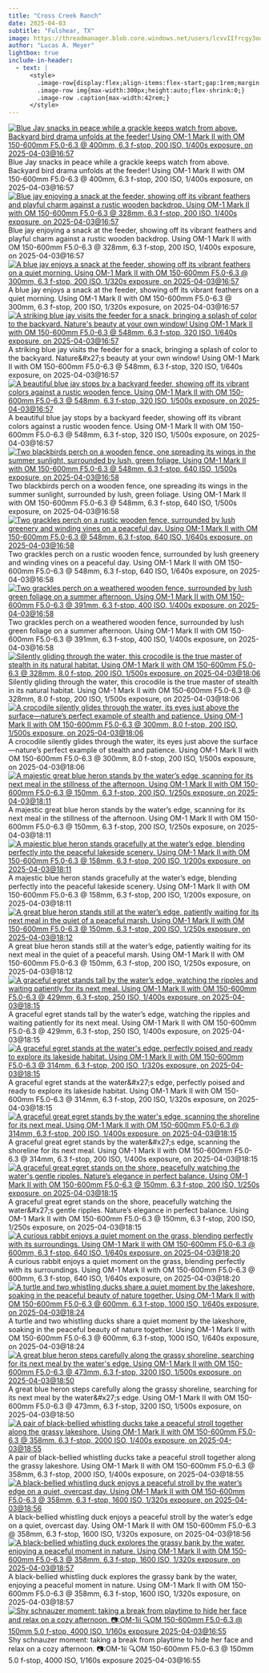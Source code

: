 ```yaml
---
title: "Cross Creek Ranch"
date: 2025-04-03
subtitle: "Fulshear, TX"
image: https://threadmanager.blob.core.windows.net/users/lcvvIIfrcgy3oo8NKhjkLYJDZvHJKG0Nj3gerYEDsgQ/themed_folders/photography/2025_04_03_Fulshear/ce0a3894-7058-5b90-8fd8-73323753e5bf_thumb.jpg
author: "Lucas A. Meyer"
lightbox: true
include-in-header:
  - text: |
      <style>
        .image-row{display:flex;align-items:flex-start;gap:1rem;margin:1rem 0;}
        .image-row img{max-width:300px;height:auto;flex-shrink:0;}
        .image-row .caption{max-width:42rem;}
      </style>
---
```



::: {.image-row}
[![Blue Jay snacks in peace while a grackle keeps watch from above. Backyard bird drama unfolds at the feeder! Using OM-1 Mark II with OM 150-600mm F5.0-6.3 @ 400mm, 6.3 f-stop, 200 ISO, 1/400s exposure, on 2025-04-03@16:57](https://threadmanager.blob.core.windows.net/users/lcvvIIfrcgy3oo8NKhjkLYJDZvHJKG0Nj3gerYEDsgQ/themed_folders/photography/2025_04_03_Fulshear/1ea2ee6e-98e2-513f-a8d8-ea2aef4f0233_thumb.jpg){.lightbox title="Blue Jay snacks in peace while a grackle keeps watch from above. Backyard bird drama unfolds at the feeder! Using OM-1 Mark II with OM 150-600mm F5.0-6.3 @ 400mm, 6.3 f-stop, 200 ISO, 1/400s exposure, on 2025-04-03@16:57" alt="Blue Jay snacks in peace while a grackle keeps watch from above. Backyard bird drama unfolds at the feeder! Using OM-1 Mark II with OM 150-600mm F5.0-6.3 @ 400mm, 6.3 f-stop, 200 ISO, 1/400s exposure, on 2025-04-03@16:57"}](https://threadmanager.blob.core.windows.net/users/lcvvIIfrcgy3oo8NKhjkLYJDZvHJKG0Nj3gerYEDsgQ/themed_folders/photography/2025_04_03_Fulshear/1ea2ee6e-98e2-513f-a8d8-ea2aef4f0233.jpg)
<div class="caption">Blue Jay snacks in peace while a grackle keeps watch from above. Backyard bird drama unfolds at the feeder! Using OM-1 Mark II with OM 150-600mm F5.0-6.3 @ 400mm, 6.3 f-stop, 200 ISO, 1/400s exposure, on 2025-04-03@16:57</div>
:::


::: {.image-row}
[![Blue jay enjoying a snack at the feeder, showing off its vibrant feathers and playful charm against a rustic wooden backdrop. Using OM-1 Mark II with OM 150-600mm F5.0-6.3 @ 328mm, 6.3 f-stop, 200 ISO, 1/400s exposure, on 2025-04-03@16:57](https://threadmanager.blob.core.windows.net/users/lcvvIIfrcgy3oo8NKhjkLYJDZvHJKG0Nj3gerYEDsgQ/themed_folders/photography/2025_04_03_Fulshear/54f25b30-e27a-50d3-8fa4-a9dfebb8b79c_thumb.jpg){.lightbox title="Blue jay enjoying a snack at the feeder, showing off its vibrant feathers and playful charm against a rustic wooden backdrop. Using OM-1 Mark II with OM 150-600mm F5.0-6.3 @ 328mm, 6.3 f-stop, 200 ISO, 1/400s exposure, on 2025-04-03@16:57" alt="Blue jay enjoying a snack at the feeder, showing off its vibrant feathers and playful charm against a rustic wooden backdrop. Using OM-1 Mark II with OM 150-600mm F5.0-6.3 @ 328mm, 6.3 f-stop, 200 ISO, 1/400s exposure, on 2025-04-03@16:57"}](https://threadmanager.blob.core.windows.net/users/lcvvIIfrcgy3oo8NKhjkLYJDZvHJKG0Nj3gerYEDsgQ/themed_folders/photography/2025_04_03_Fulshear/54f25b30-e27a-50d3-8fa4-a9dfebb8b79c.jpg)
<div class="caption">Blue jay enjoying a snack at the feeder, showing off its vibrant feathers and playful charm against a rustic wooden backdrop. Using OM-1 Mark II with OM 150-600mm F5.0-6.3 @ 328mm, 6.3 f-stop, 200 ISO, 1/400s exposure, on 2025-04-03@16:57</div>
:::


::: {.image-row}
[![A blue jay enjoys a snack at the feeder, showing off its vibrant feathers on a quiet morning. Using OM-1 Mark II with OM 150-600mm F5.0-6.3 @ 300mm, 6.3 f-stop, 200 ISO, 1/320s exposure, on 2025-04-03@16:57](https://threadmanager.blob.core.windows.net/users/lcvvIIfrcgy3oo8NKhjkLYJDZvHJKG0Nj3gerYEDsgQ/themed_folders/photography/2025_04_03_Fulshear/1997d0dd-66ce-556a-b542-c95596ee4ad6_thumb.jpg){.lightbox title="A blue jay enjoys a snack at the feeder, showing off its vibrant feathers on a quiet morning. Using OM-1 Mark II with OM 150-600mm F5.0-6.3 @ 300mm, 6.3 f-stop, 200 ISO, 1/320s exposure, on 2025-04-03@16:57" alt="A blue jay enjoys a snack at the feeder, showing off its vibrant feathers on a quiet morning. Using OM-1 Mark II with OM 150-600mm F5.0-6.3 @ 300mm, 6.3 f-stop, 200 ISO, 1/320s exposure, on 2025-04-03@16:57"}](https://threadmanager.blob.core.windows.net/users/lcvvIIfrcgy3oo8NKhjkLYJDZvHJKG0Nj3gerYEDsgQ/themed_folders/photography/2025_04_03_Fulshear/1997d0dd-66ce-556a-b542-c95596ee4ad6.jpg)
<div class="caption">A blue jay enjoys a snack at the feeder, showing off its vibrant feathers on a quiet morning. Using OM-1 Mark II with OM 150-600mm F5.0-6.3 @ 300mm, 6.3 f-stop, 200 ISO, 1/320s exposure, on 2025-04-03@16:57</div>
:::


::: {.image-row}
[![A striking blue jay visits the feeder for a snack, bringing a splash of color to the backyard. Nature&#x27;s beauty at your own window! Using OM-1 Mark II with OM 150-600mm F5.0-6.3 @ 548mm, 6.3 f-stop, 320 ISO, 1/640s exposure, on 2025-04-03@16:57](https://threadmanager.blob.core.windows.net/users/lcvvIIfrcgy3oo8NKhjkLYJDZvHJKG0Nj3gerYEDsgQ/themed_folders/photography/2025_04_03_Fulshear/ce0a3894-7058-5b90-8fd8-73323753e5bf_thumb.jpg){.lightbox title="A striking blue jay visits the feeder for a snack, bringing a splash of color to the backyard. Nature&#x27;s beauty at your own window! Using OM-1 Mark II with OM 150-600mm F5.0-6.3 @ 548mm, 6.3 f-stop, 320 ISO, 1/640s exposure, on 2025-04-03@16:57" alt="A striking blue jay visits the feeder for a snack, bringing a splash of color to the backyard. Nature&#x27;s beauty at your own window! Using OM-1 Mark II with OM 150-600mm F5.0-6.3 @ 548mm, 6.3 f-stop, 320 ISO, 1/640s exposure, on 2025-04-03@16:57"}](https://threadmanager.blob.core.windows.net/users/lcvvIIfrcgy3oo8NKhjkLYJDZvHJKG0Nj3gerYEDsgQ/themed_folders/photography/2025_04_03_Fulshear/ce0a3894-7058-5b90-8fd8-73323753e5bf.jpg)
<div class="caption">A striking blue jay visits the feeder for a snack, bringing a splash of color to the backyard. Nature&amp;#x27;s beauty at your own window! Using OM-1 Mark II with OM 150-600mm F5.0-6.3 @ 548mm, 6.3 f-stop, 320 ISO, 1/640s exposure, on 2025-04-03@16:57</div>
:::


::: {.image-row}
[![A beautiful blue jay stops by a backyard feeder, showing off its vibrant colors against a rustic wooden fence. Using OM-1 Mark II with OM 150-600mm F5.0-6.3 @ 548mm, 6.3 f-stop, 320 ISO, 1/500s exposure, on 2025-04-03@16:57](https://threadmanager.blob.core.windows.net/users/lcvvIIfrcgy3oo8NKhjkLYJDZvHJKG0Nj3gerYEDsgQ/themed_folders/photography/2025_04_03_Fulshear/a1bfb747-2885-50d3-8e3f-58b10968edce_thumb.jpg){.lightbox title="A beautiful blue jay stops by a backyard feeder, showing off its vibrant colors against a rustic wooden fence. Using OM-1 Mark II with OM 150-600mm F5.0-6.3 @ 548mm, 6.3 f-stop, 320 ISO, 1/500s exposure, on 2025-04-03@16:57" alt="A beautiful blue jay stops by a backyard feeder, showing off its vibrant colors against a rustic wooden fence. Using OM-1 Mark II with OM 150-600mm F5.0-6.3 @ 548mm, 6.3 f-stop, 320 ISO, 1/500s exposure, on 2025-04-03@16:57"}](https://threadmanager.blob.core.windows.net/users/lcvvIIfrcgy3oo8NKhjkLYJDZvHJKG0Nj3gerYEDsgQ/themed_folders/photography/2025_04_03_Fulshear/a1bfb747-2885-50d3-8e3f-58b10968edce.jpg)
<div class="caption">A beautiful blue jay stops by a backyard feeder, showing off its vibrant colors against a rustic wooden fence. Using OM-1 Mark II with OM 150-600mm F5.0-6.3 @ 548mm, 6.3 f-stop, 320 ISO, 1/500s exposure, on 2025-04-03@16:57</div>
:::


::: {.image-row}
[![Two blackbirds perch on a wooden fence, one spreading its wings in the summer sunlight, surrounded by lush, green foliage. Using OM-1 Mark II with OM 150-600mm F5.0-6.3 @ 548mm, 6.3 f-stop, 640 ISO, 1/500s exposure, on 2025-04-03@16:58](https://threadmanager.blob.core.windows.net/users/lcvvIIfrcgy3oo8NKhjkLYJDZvHJKG0Nj3gerYEDsgQ/themed_folders/photography/2025_04_03_Fulshear/9b93e00a-abe5-5d30-8369-dd1918480ecb_thumb.jpg){.lightbox title="Two blackbirds perch on a wooden fence, one spreading its wings in the summer sunlight, surrounded by lush, green foliage. Using OM-1 Mark II with OM 150-600mm F5.0-6.3 @ 548mm, 6.3 f-stop, 640 ISO, 1/500s exposure, on 2025-04-03@16:58" alt="Two blackbirds perch on a wooden fence, one spreading its wings in the summer sunlight, surrounded by lush, green foliage. Using OM-1 Mark II with OM 150-600mm F5.0-6.3 @ 548mm, 6.3 f-stop, 640 ISO, 1/500s exposure, on 2025-04-03@16:58"}](https://threadmanager.blob.core.windows.net/users/lcvvIIfrcgy3oo8NKhjkLYJDZvHJKG0Nj3gerYEDsgQ/themed_folders/photography/2025_04_03_Fulshear/9b93e00a-abe5-5d30-8369-dd1918480ecb.jpg)
<div class="caption">Two blackbirds perch on a wooden fence, one spreading its wings in the summer sunlight, surrounded by lush, green foliage. Using OM-1 Mark II with OM 150-600mm F5.0-6.3 @ 548mm, 6.3 f-stop, 640 ISO, 1/500s exposure, on 2025-04-03@16:58</div>
:::


::: {.image-row}
[![Two grackles perch on a rustic wooden fence, surrounded by lush greenery and winding vines on a peaceful day. Using OM-1 Mark II with OM 150-600mm F5.0-6.3 @ 548mm, 6.3 f-stop, 640 ISO, 1/640s exposure, on 2025-04-03@16:58](https://threadmanager.blob.core.windows.net/users/lcvvIIfrcgy3oo8NKhjkLYJDZvHJKG0Nj3gerYEDsgQ/themed_folders/photography/2025_04_03_Fulshear/389f8fb2-d166-5e7a-b9b4-458f49c11d6a_thumb.jpg){.lightbox title="Two grackles perch on a rustic wooden fence, surrounded by lush greenery and winding vines on a peaceful day. Using OM-1 Mark II with OM 150-600mm F5.0-6.3 @ 548mm, 6.3 f-stop, 640 ISO, 1/640s exposure, on 2025-04-03@16:58" alt="Two grackles perch on a rustic wooden fence, surrounded by lush greenery and winding vines on a peaceful day. Using OM-1 Mark II with OM 150-600mm F5.0-6.3 @ 548mm, 6.3 f-stop, 640 ISO, 1/640s exposure, on 2025-04-03@16:58"}](https://threadmanager.blob.core.windows.net/users/lcvvIIfrcgy3oo8NKhjkLYJDZvHJKG0Nj3gerYEDsgQ/themed_folders/photography/2025_04_03_Fulshear/389f8fb2-d166-5e7a-b9b4-458f49c11d6a.jpg)
<div class="caption">Two grackles perch on a rustic wooden fence, surrounded by lush greenery and winding vines on a peaceful day. Using OM-1 Mark II with OM 150-600mm F5.0-6.3 @ 548mm, 6.3 f-stop, 640 ISO, 1/640s exposure, on 2025-04-03@16:58</div>
:::


::: {.image-row}
[![Two grackles perch on a weathered wooden fence, surrounded by lush green foliage on a summer afternoon. Using OM-1 Mark II with OM 150-600mm F5.0-6.3 @ 391mm, 6.3 f-stop, 400 ISO, 1/400s exposure, on 2025-04-03@16:58](https://threadmanager.blob.core.windows.net/users/lcvvIIfrcgy3oo8NKhjkLYJDZvHJKG0Nj3gerYEDsgQ/themed_folders/photography/2025_04_03_Fulshear/191015e7-5578-5a47-947b-794fbe470a38_thumb.jpg){.lightbox title="Two grackles perch on a weathered wooden fence, surrounded by lush green foliage on a summer afternoon. Using OM-1 Mark II with OM 150-600mm F5.0-6.3 @ 391mm, 6.3 f-stop, 400 ISO, 1/400s exposure, on 2025-04-03@16:58" alt="Two grackles perch on a weathered wooden fence, surrounded by lush green foliage on a summer afternoon. Using OM-1 Mark II with OM 150-600mm F5.0-6.3 @ 391mm, 6.3 f-stop, 400 ISO, 1/400s exposure, on 2025-04-03@16:58"}](https://threadmanager.blob.core.windows.net/users/lcvvIIfrcgy3oo8NKhjkLYJDZvHJKG0Nj3gerYEDsgQ/themed_folders/photography/2025_04_03_Fulshear/191015e7-5578-5a47-947b-794fbe470a38.jpg)
<div class="caption">Two grackles perch on a weathered wooden fence, surrounded by lush green foliage on a summer afternoon. Using OM-1 Mark II with OM 150-600mm F5.0-6.3 @ 391mm, 6.3 f-stop, 400 ISO, 1/400s exposure, on 2025-04-03@16:58</div>
:::


::: {.image-row}
[![Silently gliding through the water, this crocodile is the true master of stealth in its natural habitat. Using OM-1 Mark II with OM 150-600mm F5.0-6.3 @ 328mm, 8.0 f-stop, 200 ISO, 1/500s exposure, on 2025-04-03@18:06](https://threadmanager.blob.core.windows.net/users/lcvvIIfrcgy3oo8NKhjkLYJDZvHJKG0Nj3gerYEDsgQ/themed_folders/photography/2025_04_03_Fulshear/7ddc4b02-d819-5ea6-a210-3e748a3a47c9_thumb.jpg){.lightbox title="Silently gliding through the water, this crocodile is the true master of stealth in its natural habitat. Using OM-1 Mark II with OM 150-600mm F5.0-6.3 @ 328mm, 8.0 f-stop, 200 ISO, 1/500s exposure, on 2025-04-03@18:06" alt="Silently gliding through the water, this crocodile is the true master of stealth in its natural habitat. Using OM-1 Mark II with OM 150-600mm F5.0-6.3 @ 328mm, 8.0 f-stop, 200 ISO, 1/500s exposure, on 2025-04-03@18:06"}](https://threadmanager.blob.core.windows.net/users/lcvvIIfrcgy3oo8NKhjkLYJDZvHJKG0Nj3gerYEDsgQ/themed_folders/photography/2025_04_03_Fulshear/7ddc4b02-d819-5ea6-a210-3e748a3a47c9.jpg)
<div class="caption">Silently gliding through the water, this crocodile is the true master of stealth in its natural habitat. Using OM-1 Mark II with OM 150-600mm F5.0-6.3 @ 328mm, 8.0 f-stop, 200 ISO, 1/500s exposure, on 2025-04-03@18:06</div>
:::


::: {.image-row}
[![A crocodile silently glides through the water, its eyes just above the surface—nature’s perfect example of stealth and patience. Using OM-1 Mark II with OM 150-600mm F5.0-6.3 @ 300mm, 8.0 f-stop, 200 ISO, 1/500s exposure, on 2025-04-03@18:06](https://threadmanager.blob.core.windows.net/users/lcvvIIfrcgy3oo8NKhjkLYJDZvHJKG0Nj3gerYEDsgQ/themed_folders/photography/2025_04_03_Fulshear/ca150405-9a73-543d-bec6-f8c0e52abc30_thumb.jpg){.lightbox title="A crocodile silently glides through the water, its eyes just above the surface—nature’s perfect example of stealth and patience. Using OM-1 Mark II with OM 150-600mm F5.0-6.3 @ 300mm, 8.0 f-stop, 200 ISO, 1/500s exposure, on 2025-04-03@18:06" alt="A crocodile silently glides through the water, its eyes just above the surface—nature’s perfect example of stealth and patience. Using OM-1 Mark II with OM 150-600mm F5.0-6.3 @ 300mm, 8.0 f-stop, 200 ISO, 1/500s exposure, on 2025-04-03@18:06"}](https://threadmanager.blob.core.windows.net/users/lcvvIIfrcgy3oo8NKhjkLYJDZvHJKG0Nj3gerYEDsgQ/themed_folders/photography/2025_04_03_Fulshear/ca150405-9a73-543d-bec6-f8c0e52abc30.jpg)
<div class="caption">A crocodile silently glides through the water, its eyes just above the surface—nature’s perfect example of stealth and patience. Using OM-1 Mark II with OM 150-600mm F5.0-6.3 @ 300mm, 8.0 f-stop, 200 ISO, 1/500s exposure, on 2025-04-03@18:06</div>
:::


::: {.image-row}
[![A majestic great blue heron stands by the water’s edge, scanning for its next meal in the stillness of the afternoon. Using OM-1 Mark II with OM 150-600mm F5.0-6.3 @ 150mm, 6.3 f-stop, 200 ISO, 1/250s exposure, on 2025-04-03@18:11](https://threadmanager.blob.core.windows.net/users/lcvvIIfrcgy3oo8NKhjkLYJDZvHJKG0Nj3gerYEDsgQ/themed_folders/photography/2025_04_03_Fulshear/cc2e44f6-24ca-5285-9115-480d5256fe2e_thumb.jpg){.lightbox title="A majestic great blue heron stands by the water’s edge, scanning for its next meal in the stillness of the afternoon. Using OM-1 Mark II with OM 150-600mm F5.0-6.3 @ 150mm, 6.3 f-stop, 200 ISO, 1/250s exposure, on 2025-04-03@18:11" alt="A majestic great blue heron stands by the water’s edge, scanning for its next meal in the stillness of the afternoon. Using OM-1 Mark II with OM 150-600mm F5.0-6.3 @ 150mm, 6.3 f-stop, 200 ISO, 1/250s exposure, on 2025-04-03@18:11"}](https://threadmanager.blob.core.windows.net/users/lcvvIIfrcgy3oo8NKhjkLYJDZvHJKG0Nj3gerYEDsgQ/themed_folders/photography/2025_04_03_Fulshear/cc2e44f6-24ca-5285-9115-480d5256fe2e.jpg)
<div class="caption">A majestic great blue heron stands by the water’s edge, scanning for its next meal in the stillness of the afternoon. Using OM-1 Mark II with OM 150-600mm F5.0-6.3 @ 150mm, 6.3 f-stop, 200 ISO, 1/250s exposure, on 2025-04-03@18:11</div>
:::


::: {.image-row}
[![A majestic blue heron stands gracefully at the water’s edge, blending perfectly into the peaceful lakeside scenery. Using OM-1 Mark II with OM 150-600mm F5.0-6.3 @ 158mm, 6.3 f-stop, 200 ISO, 1/200s exposure, on 2025-04-03@18:11](https://threadmanager.blob.core.windows.net/users/lcvvIIfrcgy3oo8NKhjkLYJDZvHJKG0Nj3gerYEDsgQ/themed_folders/photography/2025_04_03_Fulshear/a306a6d5-0f73-5b38-b822-5acd5d146f5c_thumb.jpg){.lightbox title="A majestic blue heron stands gracefully at the water’s edge, blending perfectly into the peaceful lakeside scenery. Using OM-1 Mark II with OM 150-600mm F5.0-6.3 @ 158mm, 6.3 f-stop, 200 ISO, 1/200s exposure, on 2025-04-03@18:11" alt="A majestic blue heron stands gracefully at the water’s edge, blending perfectly into the peaceful lakeside scenery. Using OM-1 Mark II with OM 150-600mm F5.0-6.3 @ 158mm, 6.3 f-stop, 200 ISO, 1/200s exposure, on 2025-04-03@18:11"}](https://threadmanager.blob.core.windows.net/users/lcvvIIfrcgy3oo8NKhjkLYJDZvHJKG0Nj3gerYEDsgQ/themed_folders/photography/2025_04_03_Fulshear/a306a6d5-0f73-5b38-b822-5acd5d146f5c.jpg)
<div class="caption">A majestic blue heron stands gracefully at the water’s edge, blending perfectly into the peaceful lakeside scenery. Using OM-1 Mark II with OM 150-600mm F5.0-6.3 @ 158mm, 6.3 f-stop, 200 ISO, 1/200s exposure, on 2025-04-03@18:11</div>
:::


::: {.image-row}
[![A great blue heron stands still at the water’s edge, patiently waiting for its next meal in the quiet of a peaceful marsh. Using OM-1 Mark II with OM 150-600mm F5.0-6.3 @ 150mm, 6.3 f-stop, 200 ISO, 1/250s exposure, on 2025-04-03@18:12](https://threadmanager.blob.core.windows.net/users/lcvvIIfrcgy3oo8NKhjkLYJDZvHJKG0Nj3gerYEDsgQ/themed_folders/photography/2025_04_03_Fulshear/53146dee-d55b-5a95-9918-a1ba6ed3e55d_thumb.jpg){.lightbox title="A great blue heron stands still at the water’s edge, patiently waiting for its next meal in the quiet of a peaceful marsh. Using OM-1 Mark II with OM 150-600mm F5.0-6.3 @ 150mm, 6.3 f-stop, 200 ISO, 1/250s exposure, on 2025-04-03@18:12" alt="A great blue heron stands still at the water’s edge, patiently waiting for its next meal in the quiet of a peaceful marsh. Using OM-1 Mark II with OM 150-600mm F5.0-6.3 @ 150mm, 6.3 f-stop, 200 ISO, 1/250s exposure, on 2025-04-03@18:12"}](https://threadmanager.blob.core.windows.net/users/lcvvIIfrcgy3oo8NKhjkLYJDZvHJKG0Nj3gerYEDsgQ/themed_folders/photography/2025_04_03_Fulshear/53146dee-d55b-5a95-9918-a1ba6ed3e55d.jpg)
<div class="caption">A great blue heron stands still at the water’s edge, patiently waiting for its next meal in the quiet of a peaceful marsh. Using OM-1 Mark II with OM 150-600mm F5.0-6.3 @ 150mm, 6.3 f-stop, 200 ISO, 1/250s exposure, on 2025-04-03@18:12</div>
:::


::: {.image-row}
[![A graceful egret stands tall by the water’s edge, watching the ripples and waiting patiently for its next meal. Using OM-1 Mark II with OM 150-600mm F5.0-6.3 @ 429mm, 6.3 f-stop, 250 ISO, 1/400s exposure, on 2025-04-03@18:15](https://threadmanager.blob.core.windows.net/users/lcvvIIfrcgy3oo8NKhjkLYJDZvHJKG0Nj3gerYEDsgQ/themed_folders/photography/2025_04_03_Fulshear/56eca6ef-80f3-5456-89e0-f48642475e39_thumb.jpg){.lightbox title="A graceful egret stands tall by the water’s edge, watching the ripples and waiting patiently for its next meal. Using OM-1 Mark II with OM 150-600mm F5.0-6.3 @ 429mm, 6.3 f-stop, 250 ISO, 1/400s exposure, on 2025-04-03@18:15" alt="A graceful egret stands tall by the water’s edge, watching the ripples and waiting patiently for its next meal. Using OM-1 Mark II with OM 150-600mm F5.0-6.3 @ 429mm, 6.3 f-stop, 250 ISO, 1/400s exposure, on 2025-04-03@18:15"}](https://threadmanager.blob.core.windows.net/users/lcvvIIfrcgy3oo8NKhjkLYJDZvHJKG0Nj3gerYEDsgQ/themed_folders/photography/2025_04_03_Fulshear/56eca6ef-80f3-5456-89e0-f48642475e39.jpg)
<div class="caption">A graceful egret stands tall by the water’s edge, watching the ripples and waiting patiently for its next meal. Using OM-1 Mark II with OM 150-600mm F5.0-6.3 @ 429mm, 6.3 f-stop, 250 ISO, 1/400s exposure, on 2025-04-03@18:15</div>
:::


::: {.image-row}
[![A graceful egret stands at the water&#x27;s edge, perfectly poised and ready to explore its lakeside habitat. Using OM-1 Mark II with OM 150-600mm F5.0-6.3 @ 314mm, 6.3 f-stop, 200 ISO, 1/320s exposure, on 2025-04-03@18:15](https://threadmanager.blob.core.windows.net/users/lcvvIIfrcgy3oo8NKhjkLYJDZvHJKG0Nj3gerYEDsgQ/themed_folders/photography/2025_04_03_Fulshear/d6df1867-676e-51c5-970c-017d0ade0e32_thumb.jpg){.lightbox title="A graceful egret stands at the water&#x27;s edge, perfectly poised and ready to explore its lakeside habitat. Using OM-1 Mark II with OM 150-600mm F5.0-6.3 @ 314mm, 6.3 f-stop, 200 ISO, 1/320s exposure, on 2025-04-03@18:15" alt="A graceful egret stands at the water&#x27;s edge, perfectly poised and ready to explore its lakeside habitat. Using OM-1 Mark II with OM 150-600mm F5.0-6.3 @ 314mm, 6.3 f-stop, 200 ISO, 1/320s exposure, on 2025-04-03@18:15"}](https://threadmanager.blob.core.windows.net/users/lcvvIIfrcgy3oo8NKhjkLYJDZvHJKG0Nj3gerYEDsgQ/themed_folders/photography/2025_04_03_Fulshear/d6df1867-676e-51c5-970c-017d0ade0e32.jpg)
<div class="caption">A graceful egret stands at the water&amp;#x27;s edge, perfectly poised and ready to explore its lakeside habitat. Using OM-1 Mark II with OM 150-600mm F5.0-6.3 @ 314mm, 6.3 f-stop, 200 ISO, 1/320s exposure, on 2025-04-03@18:15</div>
:::


::: {.image-row}
[![A graceful great egret stands by the water&#x27;s edge, scanning the shoreline for its next meal. Using OM-1 Mark II with OM 150-600mm F5.0-6.3 @ 314mm, 6.3 f-stop, 200 ISO, 1/400s exposure, on 2025-04-03@18:15](https://threadmanager.blob.core.windows.net/users/lcvvIIfrcgy3oo8NKhjkLYJDZvHJKG0Nj3gerYEDsgQ/themed_folders/photography/2025_04_03_Fulshear/6486c6ff-6212-55f2-ab20-3445e25af0e5_thumb.jpg){.lightbox title="A graceful great egret stands by the water&#x27;s edge, scanning the shoreline for its next meal. Using OM-1 Mark II with OM 150-600mm F5.0-6.3 @ 314mm, 6.3 f-stop, 200 ISO, 1/400s exposure, on 2025-04-03@18:15" alt="A graceful great egret stands by the water&#x27;s edge, scanning the shoreline for its next meal. Using OM-1 Mark II with OM 150-600mm F5.0-6.3 @ 314mm, 6.3 f-stop, 200 ISO, 1/400s exposure, on 2025-04-03@18:15"}](https://threadmanager.blob.core.windows.net/users/lcvvIIfrcgy3oo8NKhjkLYJDZvHJKG0Nj3gerYEDsgQ/themed_folders/photography/2025_04_03_Fulshear/6486c6ff-6212-55f2-ab20-3445e25af0e5.jpg)
<div class="caption">A graceful great egret stands by the water&amp;#x27;s edge, scanning the shoreline for its next meal. Using OM-1 Mark II with OM 150-600mm F5.0-6.3 @ 314mm, 6.3 f-stop, 200 ISO, 1/400s exposure, on 2025-04-03@18:15</div>
:::


::: {.image-row}
[![A graceful great egret stands on the shore, peacefully watching the water&#x27;s gentle ripples. Nature’s elegance in perfect balance. Using OM-1 Mark II with OM 150-600mm F5.0-6.3 @ 150mm, 6.3 f-stop, 200 ISO, 1/250s exposure, on 2025-04-03@18:15](https://threadmanager.blob.core.windows.net/users/lcvvIIfrcgy3oo8NKhjkLYJDZvHJKG0Nj3gerYEDsgQ/themed_folders/photography/2025_04_03_Fulshear/a30c40ac-2a9c-5a0b-8244-bbef49842efc_thumb.jpg){.lightbox title="A graceful great egret stands on the shore, peacefully watching the water&#x27;s gentle ripples. Nature’s elegance in perfect balance. Using OM-1 Mark II with OM 150-600mm F5.0-6.3 @ 150mm, 6.3 f-stop, 200 ISO, 1/250s exposure, on 2025-04-03@18:15" alt="A graceful great egret stands on the shore, peacefully watching the water&#x27;s gentle ripples. Nature’s elegance in perfect balance. Using OM-1 Mark II with OM 150-600mm F5.0-6.3 @ 150mm, 6.3 f-stop, 200 ISO, 1/250s exposure, on 2025-04-03@18:15"}](https://threadmanager.blob.core.windows.net/users/lcvvIIfrcgy3oo8NKhjkLYJDZvHJKG0Nj3gerYEDsgQ/themed_folders/photography/2025_04_03_Fulshear/a30c40ac-2a9c-5a0b-8244-bbef49842efc.jpg)
<div class="caption">A graceful great egret stands on the shore, peacefully watching the water&amp;#x27;s gentle ripples. Nature’s elegance in perfect balance. Using OM-1 Mark II with OM 150-600mm F5.0-6.3 @ 150mm, 6.3 f-stop, 200 ISO, 1/250s exposure, on 2025-04-03@18:15</div>
:::


::: {.image-row}
[![A curious rabbit enjoys a quiet moment on the grass, blending perfectly with its surroundings. Using OM-1 Mark II with OM 150-600mm F5.0-6.3 @ 600mm, 6.3 f-stop, 640 ISO, 1/640s exposure, on 2025-04-03@18:20](https://threadmanager.blob.core.windows.net/users/lcvvIIfrcgy3oo8NKhjkLYJDZvHJKG0Nj3gerYEDsgQ/themed_folders/photography/2025_04_03_Fulshear/b173817c-3c60-5f3a-93b8-1fc3e65cf81b_thumb.jpg){.lightbox title="A curious rabbit enjoys a quiet moment on the grass, blending perfectly with its surroundings. Using OM-1 Mark II with OM 150-600mm F5.0-6.3 @ 600mm, 6.3 f-stop, 640 ISO, 1/640s exposure, on 2025-04-03@18:20" alt="A curious rabbit enjoys a quiet moment on the grass, blending perfectly with its surroundings. Using OM-1 Mark II with OM 150-600mm F5.0-6.3 @ 600mm, 6.3 f-stop, 640 ISO, 1/640s exposure, on 2025-04-03@18:20"}](https://threadmanager.blob.core.windows.net/users/lcvvIIfrcgy3oo8NKhjkLYJDZvHJKG0Nj3gerYEDsgQ/themed_folders/photography/2025_04_03_Fulshear/b173817c-3c60-5f3a-93b8-1fc3e65cf81b.jpg)
<div class="caption">A curious rabbit enjoys a quiet moment on the grass, blending perfectly with its surroundings. Using OM-1 Mark II with OM 150-600mm F5.0-6.3 @ 600mm, 6.3 f-stop, 640 ISO, 1/640s exposure, on 2025-04-03@18:20</div>
:::


::: {.image-row}
[![A turtle and two whistling ducks share a quiet moment by the lakeshore, soaking in the peaceful beauty of nature together. Using OM-1 Mark II with OM 150-600mm F5.0-6.3 @ 600mm, 6.3 f-stop, 1000 ISO, 1/640s exposure, on 2025-04-03@18:24](https://threadmanager.blob.core.windows.net/users/lcvvIIfrcgy3oo8NKhjkLYJDZvHJKG0Nj3gerYEDsgQ/themed_folders/photography/2025_04_03_Fulshear/d4e828d2-5b69-534b-a17d-312ce02086b2_thumb.jpg){.lightbox title="A turtle and two whistling ducks share a quiet moment by the lakeshore, soaking in the peaceful beauty of nature together. Using OM-1 Mark II with OM 150-600mm F5.0-6.3 @ 600mm, 6.3 f-stop, 1000 ISO, 1/640s exposure, on 2025-04-03@18:24" alt="A turtle and two whistling ducks share a quiet moment by the lakeshore, soaking in the peaceful beauty of nature together. Using OM-1 Mark II with OM 150-600mm F5.0-6.3 @ 600mm, 6.3 f-stop, 1000 ISO, 1/640s exposure, on 2025-04-03@18:24"}](https://threadmanager.blob.core.windows.net/users/lcvvIIfrcgy3oo8NKhjkLYJDZvHJKG0Nj3gerYEDsgQ/themed_folders/photography/2025_04_03_Fulshear/d4e828d2-5b69-534b-a17d-312ce02086b2.jpg)
<div class="caption">A turtle and two whistling ducks share a quiet moment by the lakeshore, soaking in the peaceful beauty of nature together. Using OM-1 Mark II with OM 150-600mm F5.0-6.3 @ 600mm, 6.3 f-stop, 1000 ISO, 1/640s exposure, on 2025-04-03@18:24</div>
:::


::: {.image-row}
[![A great blue heron steps carefully along the grassy shoreline, searching for its next meal by the water&#x27;s edge. Using OM-1 Mark II with OM 150-600mm F5.0-6.3 @ 473mm, 6.3 f-stop, 3200 ISO, 1/500s exposure, on 2025-04-03@18:50](https://threadmanager.blob.core.windows.net/users/lcvvIIfrcgy3oo8NKhjkLYJDZvHJKG0Nj3gerYEDsgQ/themed_folders/photography/2025_04_03_Fulshear/bd9bba6f-de2b-5317-beb1-2a303e12fb91_thumb.jpg){.lightbox title="A great blue heron steps carefully along the grassy shoreline, searching for its next meal by the water&#x27;s edge. Using OM-1 Mark II with OM 150-600mm F5.0-6.3 @ 473mm, 6.3 f-stop, 3200 ISO, 1/500s exposure, on 2025-04-03@18:50" alt="A great blue heron steps carefully along the grassy shoreline, searching for its next meal by the water&#x27;s edge. Using OM-1 Mark II with OM 150-600mm F5.0-6.3 @ 473mm, 6.3 f-stop, 3200 ISO, 1/500s exposure, on 2025-04-03@18:50"}](https://threadmanager.blob.core.windows.net/users/lcvvIIfrcgy3oo8NKhjkLYJDZvHJKG0Nj3gerYEDsgQ/themed_folders/photography/2025_04_03_Fulshear/bd9bba6f-de2b-5317-beb1-2a303e12fb91.jpg)
<div class="caption">A great blue heron steps carefully along the grassy shoreline, searching for its next meal by the water&amp;#x27;s edge. Using OM-1 Mark II with OM 150-600mm F5.0-6.3 @ 473mm, 6.3 f-stop, 3200 ISO, 1/500s exposure, on 2025-04-03@18:50</div>
:::


::: {.image-row}
[![A pair of black-bellied whistling ducks take a peaceful stroll together along the grassy lakeshore. Using OM-1 Mark II with OM 150-600mm F5.0-6.3 @ 358mm, 6.3 f-stop, 2000 ISO, 1/400s exposure, on 2025-04-03@18:55](https://threadmanager.blob.core.windows.net/users/lcvvIIfrcgy3oo8NKhjkLYJDZvHJKG0Nj3gerYEDsgQ/themed_folders/photography/2025_04_03_Fulshear/6360af66-2469-5cad-bb28-0dbd132f1dc7_thumb.jpg){.lightbox title="A pair of black-bellied whistling ducks take a peaceful stroll together along the grassy lakeshore. Using OM-1 Mark II with OM 150-600mm F5.0-6.3 @ 358mm, 6.3 f-stop, 2000 ISO, 1/400s exposure, on 2025-04-03@18:55" alt="A pair of black-bellied whistling ducks take a peaceful stroll together along the grassy lakeshore. Using OM-1 Mark II with OM 150-600mm F5.0-6.3 @ 358mm, 6.3 f-stop, 2000 ISO, 1/400s exposure, on 2025-04-03@18:55"}](https://threadmanager.blob.core.windows.net/users/lcvvIIfrcgy3oo8NKhjkLYJDZvHJKG0Nj3gerYEDsgQ/themed_folders/photography/2025_04_03_Fulshear/6360af66-2469-5cad-bb28-0dbd132f1dc7.jpg)
<div class="caption">A pair of black-bellied whistling ducks take a peaceful stroll together along the grassy lakeshore. Using OM-1 Mark II with OM 150-600mm F5.0-6.3 @ 358mm, 6.3 f-stop, 2000 ISO, 1/400s exposure, on 2025-04-03@18:55</div>
:::


::: {.image-row}
[![A black-bellied whistling duck enjoys a peaceful stroll by the water’s edge on a quiet, overcast day. Using OM-1 Mark II with OM 150-600mm F5.0-6.3 @ 358mm, 6.3 f-stop, 1600 ISO, 1/320s exposure, on 2025-04-03@18:56](https://threadmanager.blob.core.windows.net/users/lcvvIIfrcgy3oo8NKhjkLYJDZvHJKG0Nj3gerYEDsgQ/themed_folders/photography/2025_04_03_Fulshear/fd744424-8a97-5cdc-89a8-075624b22c1f_thumb.jpg){.lightbox title="A black-bellied whistling duck enjoys a peaceful stroll by the water’s edge on a quiet, overcast day. Using OM-1 Mark II with OM 150-600mm F5.0-6.3 @ 358mm, 6.3 f-stop, 1600 ISO, 1/320s exposure, on 2025-04-03@18:56" alt="A black-bellied whistling duck enjoys a peaceful stroll by the water’s edge on a quiet, overcast day. Using OM-1 Mark II with OM 150-600mm F5.0-6.3 @ 358mm, 6.3 f-stop, 1600 ISO, 1/320s exposure, on 2025-04-03@18:56"}](https://threadmanager.blob.core.windows.net/users/lcvvIIfrcgy3oo8NKhjkLYJDZvHJKG0Nj3gerYEDsgQ/themed_folders/photography/2025_04_03_Fulshear/fd744424-8a97-5cdc-89a8-075624b22c1f.jpg)
<div class="caption">A black-bellied whistling duck enjoys a peaceful stroll by the water’s edge on a quiet, overcast day. Using OM-1 Mark II with OM 150-600mm F5.0-6.3 @ 358mm, 6.3 f-stop, 1600 ISO, 1/320s exposure, on 2025-04-03@18:56</div>
:::


::: {.image-row}
[![A black-bellied whistling duck explores the grassy bank by the water, enjoying a peaceful moment in nature. Using OM-1 Mark II with OM 150-600mm F5.0-6.3 @ 358mm, 6.3 f-stop, 1600 ISO, 1/320s exposure, on 2025-04-03@18:57](https://threadmanager.blob.core.windows.net/users/lcvvIIfrcgy3oo8NKhjkLYJDZvHJKG0Nj3gerYEDsgQ/themed_folders/photography/2025_04_03_Fulshear/a8fccf64-e17f-5f99-bfe4-937584cc84d8_thumb.jpg){.lightbox title="A black-bellied whistling duck explores the grassy bank by the water, enjoying a peaceful moment in nature. Using OM-1 Mark II with OM 150-600mm F5.0-6.3 @ 358mm, 6.3 f-stop, 1600 ISO, 1/320s exposure, on 2025-04-03@18:57" alt="A black-bellied whistling duck explores the grassy bank by the water, enjoying a peaceful moment in nature. Using OM-1 Mark II with OM 150-600mm F5.0-6.3 @ 358mm, 6.3 f-stop, 1600 ISO, 1/320s exposure, on 2025-04-03@18:57"}](https://threadmanager.blob.core.windows.net/users/lcvvIIfrcgy3oo8NKhjkLYJDZvHJKG0Nj3gerYEDsgQ/themed_folders/photography/2025_04_03_Fulshear/a8fccf64-e17f-5f99-bfe4-937584cc84d8.jpg)
<div class="caption">A black-bellied whistling duck explores the grassy bank by the water, enjoying a peaceful moment in nature. Using OM-1 Mark II with OM 150-600mm F5.0-6.3 @ 358mm, 6.3 f-stop, 1600 ISO, 1/320s exposure, on 2025-04-03@18:57</div>
:::


::: {.image-row}
[![Shy schnauzer moment: taking a break from playtime to hide her face and relax on a cozy afternoon. 📷:OM-1ii 🔍OM 150-600mm F5.0-6.3 @ 150mm 5.0 f-stop, 4000 ISO, 1/160s exposure 2025-04-03@16:55](https://threadmanager.blob.core.windows.net/users/lcvvIIfrcgy3oo8NKhjkLYJDZvHJKG0Nj3gerYEDsgQ/themed_folders/photography/2025_04_03_Fulshear/1b2661ee-dd7a-52a1-aa20-bf229a54e06f_thumb.jpg){.lightbox title="Shy schnauzer moment: taking a break from playtime to hide her face and relax on a cozy afternoon. 📷:OM-1ii 🔍OM 150-600mm F5.0-6.3 @ 150mm 5.0 f-stop, 4000 ISO, 1/160s exposure 2025-04-03@16:55" alt="Shy schnauzer moment: taking a break from playtime to hide her face and relax on a cozy afternoon. 📷:OM-1ii 🔍OM 150-600mm F5.0-6.3 @ 150mm 5.0 f-stop, 4000 ISO, 1/160s exposure 2025-04-03@16:55"}](https://threadmanager.blob.core.windows.net/users/lcvvIIfrcgy3oo8NKhjkLYJDZvHJKG0Nj3gerYEDsgQ/themed_folders/photography/2025_04_03_Fulshear/1b2661ee-dd7a-52a1-aa20-bf229a54e06f.jpg)
<div class="caption">Shy schnauzer moment: taking a break from playtime to hide her face and relax on a cozy afternoon. 📷:OM-1ii 🔍OM 150-600mm F5.0-6.3 @ 150mm 5.0 f-stop, 4000 ISO, 1/160s exposure 2025-04-03@16:55</div>
:::

